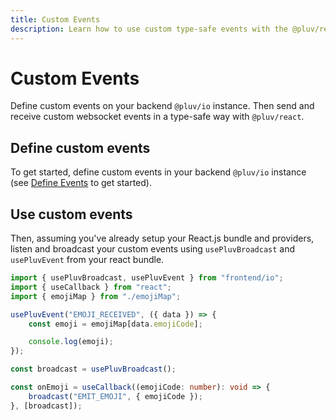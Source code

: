 ```yaml
---
title: Custom Events
description: Learn how to use custom type-safe events with the @pluv/react.
---
```



# Custom Events

Define custom events on your backend `@pluv/io` instance. Then send and receive custom websocket events in a type-safe way with `@pluv/react`.

## Define custom events

To get started, define custom events in your backend `@pluv/io` instance (see [Define Events](/docs/io/define-events) to get started).

## Use custom events

Then, assuming you've already setup your React.js bundle and providers, listen and broadcast your custom events using `usePluvBroadcast` and `usePluvEvent` from your react bundle.

```ts
import { usePluvBroadcast, usePluvEvent } from "frontend/io";
import { useCallback } from "react";
import { emojiMap } from "./emojiMap";

usePluvEvent("EMOJI_RECEIVED", ({ data }) => {
    const emoji = emojiMap[data.emojiCode];

    console.log(emoji);
});

const broadcast = usePluvBroadcast();

const onEmoji = useCallback((emojiCode: number): void => {
    broadcast("EMIT_EMOJI", { emojiCode });
}, [broadcast]);
```

